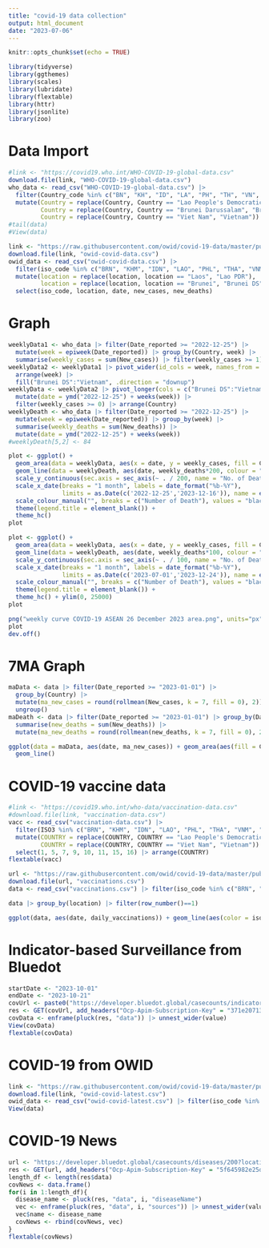 ```yaml
---
title: "covid-19 data collection"
output: html_document
date: "2023-07-06"
---
```


```r
knitr::opts_chunk$set(echo = TRUE)
```

```r
library(tidyverse)
library(ggthemes)
library(scales)
library(lubridate)
library(flextable)
library(httr)
library(jsonlite)
library(zoo)
```

# Data Import

```r
#link <- "https://covid19.who.int/WHO-COVID-19-global-data.csv"
download.file(link, "WHO-COVID-19-global-data.csv")
who_data <- read_csv("WHO-COVID-19-global-data.csv") |> 
  filter(Country_code %in% c("BN", "KH", "ID", "LA", "PH", "TH", "VN", "MM", "SG", "MY")) |> 
  mutate(Country = replace(Country, Country == "Lao People's Democratic Republic", "Lao PDR"),
         Country = replace(Country, Country == "Brunei Darussalam", "Brunei DS"),
         Country = replace(Country, Country == "Viet Nam", "Vietnam"))
#tail(data)
#View(data)
```

```r
link <- "https://raw.githubusercontent.com/owid/covid-19-data/master/public/data/owid-covid-data.csv"
download.file(link, "owid-covid-data.csv")
owid_data <- read_csv("owid-covid-data.csv") |> 
  filter(iso_code %in% c("BRN", "KHM", "IDN", "LAO", "PHL", "THA", "VNM", "MMR", "SGP", "MYS")) |> 
  mutate(location = replace(location, location == "Laos", "Lao PDR"),
         location = replace(location, location == "Brunei", "Brunei DS")) |> 
  select(iso_code, location, date, new_cases, new_deaths)
```

# Graph

```r
weeklyData1 <- who_data |> filter(Date_reported >= "2022-12-25") |> 
  mutate(week = epiweek(Date_reported)) |> group_by(Country, week) |> 
  summarise(weekly_cases = sum(New_cases)) |> filter(weekly_cases >= 1)
weeklyData2 <- weeklyData1 |> pivot_wider(id_cols = week, names_from = Country, values_from = weekly_cases) |> 
  arrange(week) |> 
  fill("Brunei DS":"Vietnam", .direction = "downup")
weeklyData <- weeklyData2 |> pivot_longer(cols = c("Brunei DS":"Vietnam"), names_to = "Country", values_to = "weekly_cases") |> arrange(Country) |> 
  mutate(date = ymd("2022-12-25") + weeks(week)) |> 
  filter(weekly_cases >= 0) |> arrange(Country)
weeklyDeath <- who_data |> filter(Date_reported >= "2022-12-25") |> 
  mutate(week = epiweek(Date_reported)) |> group_by(week) |> 
  summarise(weekly_deaths = sum(New_deaths)) |> 
  mutate(date = ymd("2022-12-25") + weeks(week))
#weeklyDeath[5,2] <- 84
```

```r
plot <- ggplot() +
  geom_area(data = weeklyData, aes(x = date, y = weekly_cases, fill = Country)) + 
  geom_line(data = weeklyDeath, aes(date, weekly_deaths*200, colour = "Number of Death"), linetype = "solid", linewidth = 1.2) +
  scale_y_continuous(sec.axis = sec_axis(~ . / 200, name = "No. of Death"), name = "Weekly Cases") +
  scale_x_date(breaks = "1 month", labels = date_format("%b-%Y"),
               limits = as.Date(c('2022-12-25','2023-12-16')), name = element_blank()) +
  scale_colour_manual("", breaks = c("Number of Death"), values = "black") +
  theme(legend.title = element_blank()) +
  theme_hc()
plot
```

```r
plot <- ggplot() +
  geom_area(data = weeklyData, aes(x = date, y = weekly_cases, fill = Country)) + 
  geom_line(data = weeklyDeath, aes(date, weekly_deaths*100, colour = "Number of Death"), linetype = "solid", linewidth = 1.2) +
  scale_y_continuous(sec.axis = sec_axis(~ . / 100, name = "No. of Death"), name = "Weekly Cases") +
  scale_x_date(breaks = "1 month", labels = date_format("%b-%Y"),
               limits = as.Date(c('2023-07-01','2023-12-24')), name = element_blank()) +
  scale_colour_manual("", breaks = c("Number of Death"), values = "black") +
  theme(legend.title = element_blank()) +
  theme_hc() + ylim(0, 25000)
plot
```

```r
png("weekly curve COVID-19 ASEAN 26 December 2023 area.png", units="px", width=3000, height=2250, res=300)
plot
dev.off()
```

# 7MA Graph
```r
maData <- data |> filter(Date_reported >= "2023-01-01") |> 
  group_by(Country) |> 
  mutate(ma_new_cases = round(rollmean(New_cases, k = 7, fill = 0), 2)) |> 
  ungroup()
maDeath <- data |> filter(Date_reported >= "2023-01-01") |> group_by(Date_reported) |> 
  summarise(new_deaths = sum(New_deaths)) |> 
  mutate(ma_new_deaths = round(rollmean(new_deaths, k = 7, fill = 0), 2))
```

```r
ggplot(data = maData, aes(date, ma_new_cases)) + geom_area(aes(fill = Country)) + 
  geom_line()
```


# COVID-19 vaccine data

```r
#link <- "https://covid19.who.int/who-data/vaccination-data.csv"
#download.file(link, "vaccination-data.csv")
vacc <- read_csv("vaccination-data.csv") |> 
  filter(ISO3 %in% c("BRN", "KHM", "IDN", "LAO", "PHL", "THA", "VNM", "MMR", "SGP", "MYS")) |>  # nolint # nolint: line_length_linter.
  mutate(COUNTRY = replace(COUNTRY, COUNTRY == "Lao People's Democratic Republic", "Lao PDR"),
         COUNTRY = replace(COUNTRY, COUNTRY == "Viet Nam", "Vietnam")) |> 
  select(1, 5, 7, 9, 10, 11, 15, 16) |> arrange(COUNTRY)
flextable(vacc)
```

```r
url <- "https://raw.githubusercontent.com/owid/covid-19-data/master/public/data/vaccinations/vaccinations.csv"
download.file(url, "vaccinations.csv")
data <- read_csv("vaccinations.csv") |> filter(iso_code %in% c("BRN", "KHM", "IDN", "LAO", "PHL", "THA", "VNM", "MMR", "SGP", "MYS"))
```

```r
data |> group_by(location) |> filter(row_number()==1)
```


```r
ggplot(data, aes(date, daily_vaccinations)) + geom_line(aes(color = iso_code))
```




# Indicator-based Surveillance from Bluedot 

```r
startDate <- "2023-10-01"
endDate <- "2023-10-21"
covUrl <- paste0("https://developer.bluedot.global/casecounts/indicator-based/?diseaseIds=200&locationIds=1880251,%201605651,%201694008,%201820814,%201733045,%201643084,%201831722,%201327865,%201655842,1562822&startDate=", startDate, "&endDate=", endDate, "&api-version=v1")
res <- GET(covUrl, add_headers("Ocp-Apim-Subscription-Key" = "371e207132a2497f8e981a8d3264788b", "Cache-Control" = "no-cache")) |> content()
covData <- enframe(pluck(res, "data")) |> unnest_wider(value)
View(covData)
flextable(covData)
```

# COVID-19 from OWID

```r
link <- "https://raw.githubusercontent.com/owid/covid-19-data/master/public/data/latest/owid-covid-latest.csv"
download.file(link, "owid-covid-latest.csv")
owid_data <- read_csv("owid-covid-latest.csv") |> filter(iso_code %in% c("BRN", "KHM", "IDN", "LAO", "PHL", "THA", "VNM", "MMR", "SGP", "MYS"))
View(data)
```

# COVID-19 News
```r
url <- "https://developer.bluedot.global/casecounts/diseases/200?locationIds=1880251,%201605651,%201694008,%201820814,%201733045,%201643084,%201831722,%201327865,%201655842,1562822&startDate=2023-10-13&endDate=2023-10-19&isAggregated=false&includeSources=true&api-version=v1"
res <- GET(url, add_headers("Ocp-Apim-Subscription-Key" = "5f645982e25d4a729d7292b890a8ed31", "Cache-Control" = "no-cache")) |> content()
length_df <- length(res$data)
covNews <- data.frame()
for(i in 1:length_df){
  disease_name <- pluck(res, "data", i, "diseaseName")
  vec <- enframe(pluck(res, "data", i, "sources")) |> unnest_wider(value)
  vec$name <- disease_name
  covNews <- rbind(covNews, vec)
}
flextable(covNews)
```


